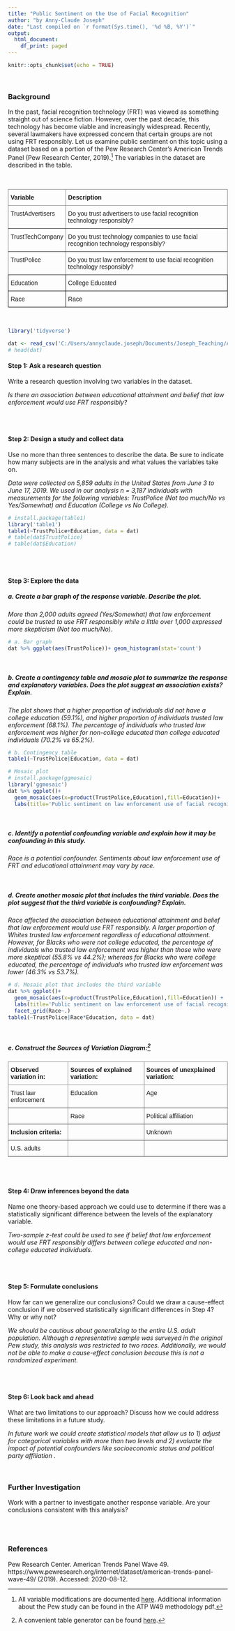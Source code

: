 ---
title: "Public Sentiment on the Use of Facial Recognition"
author: "by Anny-Claude Joseph"
date: "Last compiled on `r format(Sys.time(), '%d %B, %Y')`"
output:
  html_document:
    df_print: paged
---

```{r setup, include=FALSE}
knitr::opts_chunk$set(echo = TRUE)
```
<br>

### Background
In the past, facial recognition technology (FRT) was viewed as something straight out of science fiction. However, over the past decade, this technology has become viable and increasingly widespread. Recently, several lawmakers have expressed concern that certain groups are not using FRT responsibly. Let us examine public sentiment on this topic using  a dataset based on a portion of the Pew Research Center's American Trends Panel (Pew Research Center, 2019).^[All variable modifications are documented [here](https://github.com/tooderful/MA376/tree/master/LSN%201/Prep%20Files). Additional information about the Pew study can be found in the ATP W49 methodology pdf.] The variables in the dataset are described in the table.

<br>

<style type="text/css">
.tg  {border-collapse:collapse;border-spacing:0;}
.tg td{border-color:black;border-style:solid;border-width:1px;font-family:Arial, sans-serif;font-size:14px;
  overflow:hidden;padding:10px 5px;word-break:normal;}
.tg th{border-color:black;border-style:solid;border-width:1px;font-family:Arial, sans-serif;font-size:14px;
  font-weight:normal;overflow:hidden;padding:10px 5px;word-break:normal;}
.tg .tg-fymr{border-color:inherit;font-weight:bold;text-align:left;vertical-align:top}
.tg .tg-0pky{border-color:inherit;text-align:left;vertical-align:top}
.tg .tg-0lax{text-align:left;vertical-align:top}
</style>
<table class="tg">
<thead>
  <tr>
    <th class="tg-fymr">Variable</th>
    <th class="tg-fymr">Description</th>
  </tr>
</thead>
<tbody>
  <tr>
    <td class="tg-0pky">TrustAdvertisers<br></td>
    <td class="tg-0pky">Do you trust advertisers to use facial recognition technology responsibly?</td>
  </tr>
  <tr>
    <td class="tg-0pky">TrustTechCompany</td>
    <td class="tg-0pky">Do you trust technology companies to use facial recognition technology responsibly?</td>
  </tr>
  <tr>
    <td class="tg-0pky">TrustPolice</td>
    <td class="tg-0pky">Do you trust law enforcement to use facial recognition technology responsibly?</td>
  </tr>
  <tr>
    <td class="tg-0lax">Education</td>
    <td class="tg-0lax">College Educated</td>
  </tr>
  <tr>
    <td class="tg-0lax">Race</td>
    <td class="tg-0lax">Race</td>
  </tr>
</tbody>
</table>

<br>

```{r, message=FALSE, echo=FALSE}
library('tidyverse')

dat <- read_csv('C:/Users/annyclaude.joseph/Documents/Joseph_Teaching/AY21-1/MA376/Lectures/American Trends Panel/W49_Jun19/Wave49.csv')
# head(dat)

``` 
#### Step 1: Ask a research question
Write a research question involving two variables in the dataset.

*Is there an association between educational attainment and belief that law enforcement would use FRT responsibly?*

<br>
<br>

#### Step 2:  Design a study and collect data
Use no more than three sentences to describe the data. Be sure to indicate how many subjects are in the analysis and what values the variables take on. 

*Data were collected on 5,859 adults in the United States from June 3 to June 17, 2019. We used in our analysis n = 3,187 individuals with measurements for the following variables: TrustPolice (Not too much/No vs Yes/Somewhat) and Education (College vs No College).*

```{r, warning=FALSE, message=FALSE}
# install.package(table1)
library('table1')
table1(~TrustPolice+Education, data = dat)
# table(dat$TrustPolice)
# table(dat$Education)
```

<br>
<br>

#### Step 3: Explore the data
##### a. Create a bar graph of the response variable. Describe the plot.

*More than 2,000 adults agreed (Yes/Somewhat) that law enforcement could be trusted to use FRT responsibly while a little over 1,000 expressed more skepticism (Not too much/No)*.
```{r, warning=FALSE}
# a. Bar graph   
dat %>% ggplot(aes(TrustPolice))+ geom_histogram(stat='count')
```

<br>

##### b. Create a contingency table and mosaic plot to summarize the response and explanatory variables. Does the plot suggest an association exists? Explain.

*The plot shows that a higher proportion of individuals did not have a college education (59.1%), and higher proportion of individuals trusted law enforcement (68.1%). The percentage of individuals who trusted law enforcement was higher for non-college educated than college educated individuals (70.2% vs 65.2%).*

```{r, warning=FALSE}
# b. Contingency table 
table1(~TrustPolice|Education, data = dat)

# Mosaic plot
# install.package(ggmosaic)
library('ggmosaic')
dat %>% ggplot()+
  geom_mosaic(aes(x=product(TrustPolice,Education),fill=Education))+
  labs(title='Public sentiment on law enforcement use of facial recognition technology', y='Trust Law Enforcement', x='Education')
```

<br>

##### c. Identify a potential confounding variable and explain how it may be confounding in this study. 

*Race is a potential confounder. Sentiments about law enforcement use of FRT and educational attainment may vary by race*.

<br>

##### d. Create another mosaic plot that includes the third variable. Does the plot suggest that the third variable is confounding? Explain.

*Race affected the association between educational attainment and belief that law enforcement would use FRT responsibly. A larger proportion of Whites trusted law enforcement regardless of educational attainment. However, for Blacks who were not college educated, the percentage of individuals who trusted law enforcement was higher than those who were more skeptical (55.8% vs 44.2%); whereas for Blacks who were college educated, the percentage of individuals who trusted law enforcement was lower (46.3% vs 53.7%).*
```{r, warning=FALSE}
# d. Mosaic plot that includes the third variable
dat %>% ggplot()+ 
  geom_mosaic(aes(x=product(TrustPolice,Education),fill=Education)) +
  labs(title='Public sentiment on law enforcement use of facial recognition technology \n for Blacks vs Whites', y='Trust Law Inforcement', x='Education')+
  facet_grid(Race~.)
table1(~TrustPolice|Race*Education, data = dat)
```

<br>

##### e. Construct the Sources of Variation Diagram:^[A convenient table generator can be found [here](https://www.tablesgenerator.com/latex_tables).]
<style type="text/css">
.tg  {border-collapse:collapse;border-spacing:0;}
.tg td{border-color:black;border-style:solid;border-width:1px;font-family:Arial, sans-serif;font-size:14px;
  overflow:hidden;padding:10px 5px;word-break:normal;}
.tg th{border-color:black;border-style:solid;border-width:1px;font-family:Arial, sans-serif;font-size:14px;
  font-weight:normal;overflow:hidden;padding:10px 5px;word-break:normal;}
.tg .tg-0pky{border-color:inherit;text-align:left;vertical-align:top}
.tg .tg-fymr{border-color:inherit;font-weight:bold;text-align:left;vertical-align:top}
</style>
<table class="tg">
<thead>
  <tr>
    <th class="tg-fymr">Observed variation in:</th>
    <th class="tg-fymr">Sources of explained variation: </th>
    <th class="tg-fymr">Sources of unexplained variation:</th>
  </tr>
</thead>
<tbody>
  <tr>
    <td class="tg-0pky">Trust law enforcement</td>
    <td class="tg-0pky">Education</td>
    <td class="tg-0pky">Age</td>
  </tr>
  
  <tr>
    <td class="tg-0pky"></td>
    <td class="tg-0pky">Race</td>
    <td class="tg-0pky">Political affiliation</td>
  </tr>
  <tr>
    <td class="tg-fymr">Inclusion criteria:</td>
    <td class="tg-0pky"></td>
    <td class="tg-0pky">Unknown</td>

  </tr>
  <tr>
    <td class="tg-0pky">U.S. adults </td>
    <td class="tg-0pky"></td>
    <td class="tg-0pky"></td>
  </tr>
</tbody>
</table>

<br>
<br>

#### Step 4: Draw inferences beyond the data
Name one theory-based approach we could use to determine if there was a statistically significant difference between the levels of the explanatory variable.

*Two-sample z-test could be used to see if belief that law enforcement would use FRT responsibly differs between college educated and non-college educated individuals. *

<br>
<br>

#### Step 5: Formulate conclusions
How far can we generalize our conclusions? Could we draw a cause-effect conclusion if we observed statistically significant differences in Step 4? Why or why not?

*We should be cautious about generalizing to the entire U.S. adult population. Although a representative sample was surveyed in the original Pew study, this analysis was restricted to two races. Additionally, we would not be able to make a cause-effect conclusion because this is not a randomized experiment.*

<br>
<br>

#### Step 6: Look back and ahead
What are two limitations to our approach? Discuss how we could address these limitations in a future study.

*In future work we could create statistical models that allow us to 1) adjust for categorical variables with more than two levels and 2) evaluate the impact of potential confounders like socioeconomic status and political party affiliation .*

<br>

### Further Investigation
Work with a partner to investigate another response variable. Are your conclusions consistent with this analysis?

<br>
<br>

### References
Pew Research Center. American Trends Panel Wave 49. https://www.pewresearch.org/internet/dataset/american-trends-panel-wave-49/ (2019). Accessed: 2020-08-12.
 

